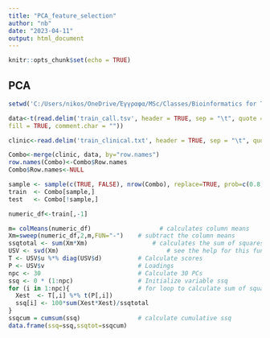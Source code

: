 ```yaml
---
title: "PCA_feature_selection"
author: "nb"
date: "2023-04-11"
output: html_document
---
```


```r
knitr::opts_chunk$set(echo = TRUE)
```

## PCA

```r
setwd('C:/Users/nikos/OneDrive/Έγγραφα/MSc/Classes/Bioinformatics for Translational Medicine/bstm-project')
```

```r
data<-t(read.delim('train_call.tsv', header = TRUE, sep = "\t", quote = "\"", dec = ".",
fill = TRUE, comment.char = ""))
```

```r
clinic<-read.delim('train_clinical.txt', header = TRUE, sep = "\t", quote = "\"", dec = ".", fill = TRUE, comment.char = "",row.names='Sample')
```

```r
Combo<-merge(clinic, data, by="row.names")
row.names(Combo)<-Combo$Row.names
Combo$Row.names<-NULL
```

```r
sample <- sample(c(TRUE, FALSE), nrow(Combo), replace=TRUE, prob=c(0.8,0.2))
train  <- Combo[sample,]
test   <- Combo[!sample,]
```

```r
numeric_df<-train[,-1]
```

```r
m= colMeans(numeric_df) 			      # calculates column means
Xm=sweep(numeric_df,2,m,FUN="-")    # subtract the column means
ssqtotal <- sum(Xm*Xm)			        # calculates the sum of squares
USV <- svd(Xm)					            # see the help for this function
T <- USV$u %*% diag(USV$d)          # Calculate scores
P <- USV$v                          # Loadings
npc <- 30                           # Calculate 30 PCs
ssq <- 0 * (1:npc)                  # Initialize variable ssq
for (i in 1:npc){                   # for loop to calculate sum of squares for each component
  Xest  <- T[,i] %*% t(P[,i])
  ssq[i] <- 100*sum(Xest*Xest)/ssqtotal
}
ssqcum = cumsum(ssq)                # calculate cumulative ssq
data.frame(ssq=ssq,ssqtot=ssqcum)
```

\
